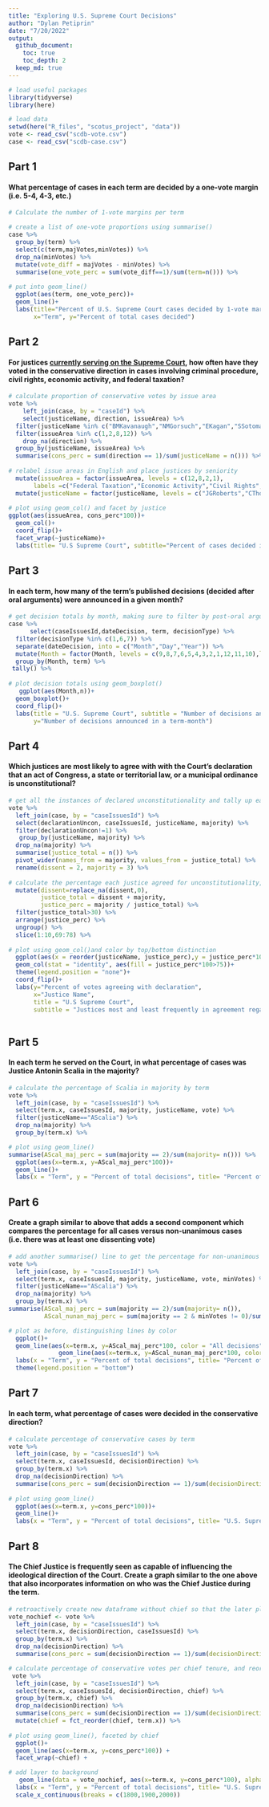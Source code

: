 ```yaml
---
title: "Exploring U.S. Supreme Court Decisions"
author: "Dylan Petiprin"
date: "7/20/2022"
output: 
  github_document:
    toc: true
    toc_depth: 2
  keep_md: true
---
```


```r

# load useful packages
library(tidyverse)
library(here)

# load data
setwd(here("R_files", "scotus_project", "data"))
vote <- read_csv("scdb-vote.csv")
case <- read_csv("scdb-case.csv")

```


## Part 1

#### What percentage of cases in each term are decided by a one-vote margin (i.e. 5-4, 4-3, etc.)
```r

# Calculate the number of 1-vote margins per term

# create a list of one-vote proportions using summarise()
case %>% 
  group_by(term) %>% 
  select(c(term,majVotes,minVotes)) %>% 
  drop_na(minVotes) %>% 
  mutate(vote_diff = majVotes - minVotes) %>% 
  summarise(one_vote_perc = sum(vote_diff==1)/sum(term=n())) %>% 
  
# put into geom_line()
  ggplot(aes(term, one_vote_perc))+
  geom_line()+
  labs(title="Percent of U.S. Supreme Court cases decided by 1-vote margin",
       x="Term", y="Percent of total cases decided")

```

## Part 2

#### For justices [currently serving on the Supreme Court](https://www.supremecourt.gov/about/biographies.aspx), how often have they voted in the conservative direction in cases involving criminal procedure, civil rights, economic activity, and federal taxation?

```r

# calculate proportion of conservative votes by issue area
vote %>% 
    left_join(case, by = "caseId") %>% 
    select(justiceName, direction, issueArea) %>% 
  filter(justiceName %in% c("BMKavanaugh","NMGorsuch","EKagan","SSotomayor","SAAlito","SGBreyer","CThomas","JGRoberts")) %>% 
  filter(issueArea %in% c(1,2,8,12)) %>% 
    drop_na(direction) %>% 
  group_by(justiceName, issueArea) %>% 
  summarise(cons_perc = sum(direction == 1)/sum(justiceName = n())) %>% 
  
# relabel issue areas in English and place justices by seniority
  mutate(issueArea = factor(issueArea, levels = c(12,8,2,1), 
       labels =c("Federal Taxation","Economic Activity","Civil Rights","Criminal Procedure"))) %>% 
  mutate(justiceName = factor(justiceName, levels = c("JGRoberts","CThomas","SGBreyer","SAAlito","SSotomayor","EKagan","NMGorsuch","BMKavanaugh"))) %>% 
  
# plot using geom_col() and facet by justice
ggplot(aes(issueArea, cons_perc*100))+
  geom_col()+
  coord_flip()+
  facet_wrap(~justiceName)+
  labs(title= "U.S Supreme Court", subtitle="Percent of cases decided in a conservative direction", x="Issue Area",y="Percent of votes cast")

```

## Part 3

#### In each term, how many of the term's published decisions (decided after oral arguments) were announced in a given month?

```r

# get decision totals by month, making sure to filter by post-oral arguments
case %>% 
      select(caseIssuesId,dateDecision, term, decisionType) %>% 
  filter(decisionType %in% c(1,6,7)) %>% 
  separate(dateDecision, into = c("Month","Day","Year")) %>% 
  mutate(Month = factor(Month, levels = c(9,8,7,6,5,4,3,2,1,12,11,10),labels = c("September","August","July","June","May","April","March","February","January","December","November","October"))) %>% 
  group_by(Month, term) %>%
 tally() %>% 
  
# plot decision totals using geom_boxplot()
   ggplot(aes(Month,n))+
  geom_boxplot()+
  coord_flip()+
  labs(title = "U.S. Supreme Court", subtitle = "Number of decisions announced post-oral arguments per month, by term",
       y="Number of decisions announced in a term-month")

```

## Part 4

#### Which justices are most likely to agree with with the Court's declaration that an act of Congress, a state or territorial law, or a municipal ordinance is unconstitutional? 

```r

# get all the instances of declared unconstitutionality and tally up each justice's votes
vote %>% 
  left_join(case, by = "caseIssuesId") %>% 
  select(declarationUncon, caseIssuesId, justiceName, majority) %>% 
  filter(declarationUncon!=1) %>% 
   group_by(justiceName, majority) %>% 
  drop_na(majority) %>%
  summarise(justice_total = n()) %>%
  pivot_wider(names_from = majority, values_from = justice_total) %>% 
  rename(dissent = 2, majority = 3) %>% 
  
# calculate the percentage each justice agreed for unconstitutionality, filter out those with less than 30 total votes, and get the top and bottom 10
  mutate(dissent=replace_na(dissent,0), 
         justice_total = dissent + majority,
         justice_perc = majority / justice_total) %>% 
  filter(justice_total>30) %>% 
  arrange(justice_perc) %>% 
  ungroup() %>% 
  slice(1:10,69:78) %>% 
  
# plot using geom_col()and color by top/bottom distinction
  ggplot(aes(x = reorder(justiceName, justice_perc),y = justice_perc*100))+
  geom_col(stat = "identity", aes(fill = justice_perc*100>75))+
  theme(legend.position = "none")+
  coord_flip()+
  labs(y="Percent of votes agreeing with declaration",
       x="Justice Name",
       title = "U.S Supreme Court",
       subtitle = "Justices most and least frequently in agreement regarding unconstitutionality")
 
```

## Part 5

#### In each term he served on the Court, in what percentage of cases was Justice Antonin Scalia in the majority?

```r

# calculate the percentage of Scalia in majority by term
vote %>% 
  left_join(case, by = "caseIssuesId") %>% 
  select(term.x, caseIssuesId, majority, justiceName, vote) %>% 
  filter(justiceName=="AScalia") %>% 
  drop_na(majority) %>% 
  group_by(term.x) %>% 

# plot using geom_line()
summarise(AScal_maj_perc = sum(majority == 2)/sum(majority= n())) %>% 
  ggplot(aes(x=term.x, y=AScal_maj_perc*100))+
  geom_line()+
  labs(x = "Term", y = "Percent of total decisions", title= "Percent of the time Scalia was in the majority" )

```

## Part 6

#### Create a graph similar to above that adds a second component which compares the percentage for all cases versus non-unanimous cases (i.e. there was at least one dissenting vote)

```r

# add another summarise() line to get the percentage for non-unanimous decisions
vote %>% 
  left_join(case, by = "caseIssuesId") %>% 
  select(term.x, caseIssuesId, majority, justiceName, vote, minVotes) %>% 
  filter(justiceName=="AScalia") %>% 
  drop_na(majority) %>% 
  group_by(term.x) %>% 
summarise(AScal_maj_perc = sum(majority == 2)/sum(majority= n()),
          AScal_nunan_maj_perc = sum(majority == 2 & minVotes != 0)/sum(minVotes != 0) ) %>% 

# plot as before, distinguishing lines by color
  ggplot()+
  geom_line(aes(x=term.x, y=AScal_maj_perc*100, color = "All decisions"))+
              geom_line(aes(x=term.x, y=AScal_nunan_maj_perc*100, color = "Non-unanimous decisions")) +
  labs(x = "Term", y = "Percent of total decisions", title= "Percent of the time Scalia was in the majority", color= NULL )+
  theme(legend.position = "bottom")

```

## Part 7

#### In each term, what percentage of cases were decided in the conservative direction?

```r
# calculate percentage of conservative cases by term
vote %>% 
  left_join(case, by = "caseIssuesId") %>% 
  select(term.x, caseIssuesId, decisionDirection) %>% 
  group_by(term.x) %>% 
  drop_na(decisionDirection) %>% 
  summarise(cons_perc = sum(decisionDirection == 1)/sum(decisionDirection = n())) %>% 
  
# plot using geom_line()
  ggplot(aes(x=term.x, y=cons_perc*100))+
  geom_line()+
  labs(x = "Term", y = "Percent of total decisions", title= "U.S. Supreme Court", subtitle = "Percent of cases decided in the conservative direction" )

```

## Part 8

#### The Chief Justice is frequently seen as capable of influencing the ideological direction of the Court. Create a graph similar to the one above that also incorporates information on who was the Chief Justice during the term.

```r
# retroactively create new dataframe without chief so that the later plots have gray background
vote_nochief <- vote %>% 
  left_join(case, by = "caseIssuesId") %>% 
  select(term.x, decisionDirection, caseIssuesId) %>% 
  group_by(term.x) %>% 
  drop_na(decisionDirection) %>% 
  summarise(cons_perc = sum(decisionDirection == 1)/sum(decisionDirection = n()))

# calculate percentage of conservative votes per chief tenure, and reorder by chief term
 vote %>% 
  left_join(case, by = "caseIssuesId") %>% 
  select(term.x, caseIssuesId, decisionDirection, chief) %>% 
  group_by(term.x, chief) %>% 
  drop_na(decisionDirection) %>% 
  summarise(cons_perc = sum(decisionDirection == 1)/sum(decisionDirection = n())) %>% 
  mutate(chief = fct_reorder(chief, term.x)) %>% 
   
# plot using geom_line(), faceted by chief
  ggplot()+
  geom_line(aes(x=term.x, y=cons_perc*100)) +
  facet_wrap(~chief) +

# add layer to background 
   geom_line(data = vote_nochief, aes(x=term.x, y=cons_perc*100), alpha = .25) +
  labs(x = "Term", y = "Percent of total decisions", title= "U.S. Supreme Court", subtitle = "Percent of cases decided in the conservative direction" ) +
  scale_x_continuous(breaks = c(1800,1900,2000))

```



